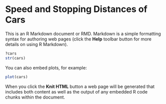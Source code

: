 Speed and Stopping Distances of Cars
========================================================

This is an R Markdown document or RMD. Markdown is a simple formatting syntax for authoring web pages (click the **Help** toolbar button for more details on using R Markdown).

```r
?cars
str(cars)
```

You can also embed plots, for example:

```r
plot(cars)
```


When you click the **Knit HTML** button a web page will be generated that includes both content as well as the output of any embedded R code chunks within the document.
